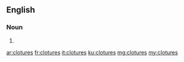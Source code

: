 ==English==

===Noun===
{{head|en|plural}}

# {{plural of|cloture|lang=en}}

[[ar:clotures]]
[[fr:clotures]]
[[it:clotures]]
[[ku:clotures]]
[[mg:clotures]]
[[my:clotures]]